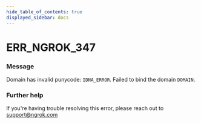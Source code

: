 ```yaml
---
hide_table_of_contents: true
displayed_sidebar: docs
---
```



# ERR_NGROK_347

### Message

Domain has invalid punycode: `IDNA_ERROR`. Failed to bind the domain `DOMAIN`.

<ErrorDetails error="err_ngrok_347" />

### Further help

If you're having trouble resolving this error, please reach out to [support@ngrok.com](mailto:support@ngrok.com?subject=Help%20with%20ERR_NGROK_347)

